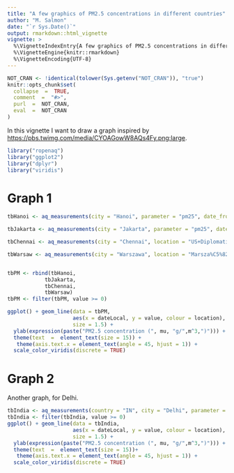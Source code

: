 ```yaml
---
title: "A few graphics of PM2.5 concentrations in different countries"
author: "M. Salmon"
date: "`r Sys.Date()`"
output: rmarkdown::html_vignette
vignette: >
  %\VignetteIndexEntry{A few graphics of PM2.5 concentrations in different countries}
  %\VignetteEngine{knitr::rmarkdown}
  %\VignetteEncoding{UTF-8}
---
```


```r
NOT_CRAN <- !identical(tolower(Sys.getenv("NOT_CRAN")), "true")
knitr::opts_chunk$set(
  collapse  =  TRUE,
  comment  =  "#>",
  purl  =  NOT_CRAN,
  eval  =  NOT_CRAN
)
```

In this vignette I want to draw a graph inspired by <https://pbs.twimg.com/media/CYOAGowW8AQs4Fy.png:large>.

```r
library("ropenaq")
library("ggplot2")
library("dplyr")
library("viridis")

```
# Graph 1

```r
tbHanoi <- aq_measurements(city = "Hanoi", parameter = "pm25", date_from = as.character(Sys.Date()-1), limit = 1000)

tbJakarta <- aq_measurements(city = "Jakarta", parameter = "pm25", date_from = as.character(Sys.Date()-1), limit = 1000)

tbChennai <- aq_measurements(city = "Chennai", location = "US+Diplomatic+Post%3A+Chennai", parameter = "pm25", date_from = as.character(Sys.Date()-1), limit = 1000)

tbWarsaw <- aq_measurements(city = "Warszawa", location = "Marsza%C5%82kowska", parameter = "pm25", date_from = as.character(Sys.Date()-1), limit = 1000)


tbPM <- rbind(tbHanoi,
            tbJakarta,
            tbChennai,
            tbWarsaw)
tbPM <- filter(tbPM, value >= 0)

ggplot() + geom_line(data = tbPM,
                     aes(x = dateLocal, y = value, colour = location),
                     size = 1.5) +
  ylab(expression(paste("PM2.5 concentration (", mu, "g/",m^3,")"))) +
  theme(text  =  element_text(size = 15)) +
   theme(axis.text.x = element_text(angle = 45, hjust = 1)) +
  scale_color_viridis(discrete = TRUE)

```

# Graph 2

Another graph, for Delhi.

```r
tbIndia <- aq_measurements(country = "IN", city = "Delhi", parameter = "pm25", date_from = as.character(Sys.Date()-1), limit = 1000)
tbIndia <- filter(tbIndia, value >= 0)
ggplot() + geom_line(data = tbIndia,
                     aes(x = dateLocal, y = value, colour = location),
                     size = 1.5) +
  ylab(expression(paste("PM2.5 concentration (", mu, "g/",m^3,")"))) +
  theme(text  =  element_text(size = 15))+
   theme(axis.text.x = element_text(angle = 45, hjust = 1)) +
  scale_color_viridis(discrete = TRUE)
```
